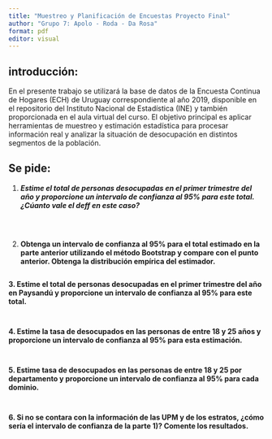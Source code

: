 ```yaml
---
title: "Muestreo y Planificación de Encuestas Proyecto Final"
author: "Grupo 7: Apolo - Roda - Da Rosa"
format: pdf
editor: visual
---
```


## introducción:

En el presente trabajo se utilizará la base de datos de la Encuesta Continua de Hogares (ECH) de Uruguay correspondiente al año 2019, disponible en el repositorio del Instituto Nacional de Estadística (INE) y también proporcionada en el aula virtual del curso. El objetivo principal es aplicar herramientas de muestreo y estimación estadística para procesar información real y analizar la situación de desocupación en distintos segmentos de la población.

## Se pide:

1.  ***Estime el total de personas desocupadas en el primer trimestre del año y proporcione un intervalo de confianza al 95% para este total. ¿Cúanto vale el deff en este caso?***

```r

```

\

2.  **Obtenga un intervalo de confianza al 95% para el total estimado en la parte anterior utilizando el método Bootstrap y compare con el punto anterior. Obtenga la distribución empírica del estimador.**

```r

```

**3. Estime el total de personas desocupadas en el primer trimestre del año en Paysandú y proporcione un intervalo de confianza al 95% para este total.**

```r

```

```r

```

**4. Estime la tasa de desocupados en las personas de entre 18 y 25 años y proporcione un intervalo de confianza al 95% para esta estimación.**

```r


```

```r

```

**5. Estime tasa de desocupados en las personas de entre 18 y 25 por departamento y proporcione un intervalo de confianza al 95% para cada dominio.**

```r

```

```r

```

**6. Si no se contara con la información de las UPM y de los estratos, ¿cómo sería el intervalo de confianza de la parte 1)? Comente los resultados.**

```r

```

```r

```
